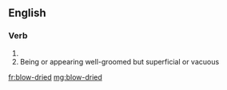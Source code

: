 ==English==

===Verb===
{{head|en|verb form}}

# {{en-past of|blow-dry}}
# Being or appearing well-groomed but superficial or vacuous

[[fr:blow-dried]]
[[mg:blow-dried]]